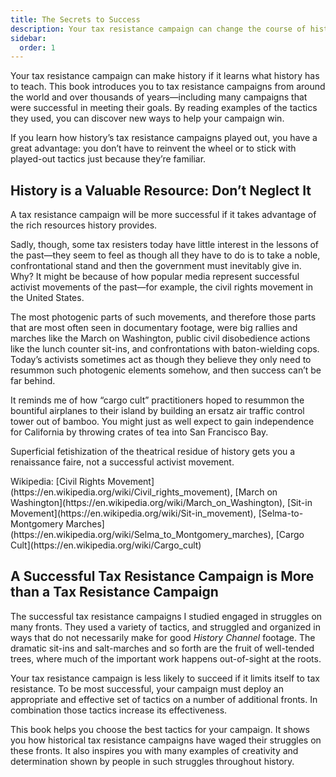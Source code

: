 ```yaml
---
title: The Secrets to Success
description: Your tax resistance campaign can change the course of history if it learns from the lessons history has to teach.
sidebar:
  order: 1
---
```


Your tax resistance campaign can make history if it learns what history has to teach.
This book introduces you to tax resistance campaigns from around the world and over thousands of years—including many campaigns that were successful in meeting their goals.
By reading examples of the tactics they used, you can discover new ways to help your campaign win.

If you learn how history’s tax resistance campaigns played out, you have a great advantage:
you don’t have to reinvent the wheel or to stick with played-out tactics just because they’re familiar.

## History is a Valuable Resource: Don’t Neglect It

A tax resistance campaign will be more successful if it takes advantage of the rich resources history provides.

Sadly, though, some tax resisters today have little interest in the lessons of the past—they seem to feel as though all they have to do is to take a noble, confrontational stand and then the government must inevitably give in.
Why?
It might be because of how popular media represent successful activist movements of the past—for example, the civil rights movement in the United States.

The most photogenic parts of such movements, and therefore those parts that are most often seen in documentary footage, were big rallies and marches like the March on Washington, public civil disobedience actions like the lunch counter sit-ins, and confrontations with baton-wielding cops.
Today’s activists sometimes act as though they believe they only need to resummon such photogenic elements somehow, and then success can’t be far behind.

It reminds me of how “cargo cult” practitioners hoped to resummon the bountiful airplanes to their island by building an ersatz air traffic control tower out of bamboo. 
You might just as well expect to gain independence for California by throwing crates of tea into San Francisco Bay.

Superficial fetishization of the theatrical residue of history gets you a renaissance faire, not a successful activist movement.

<Aside type="tip" title="Links">
 Wikipedia: [Civil Rights Movement](https://en.wikipedia.org/wiki/Civil_rights_movement), [March on Washington](https://en.wikipedia.org/wiki/March_on_Washington), [Sit-in Movement](https://en.wikipedia.org/wiki/Sit-in_movement), [Selma-to-Montgomery Marches](https://en.wikipedia.org/wiki/Selma_to_Montgomery_marches), [Cargo Cult](https://en.wikipedia.org/wiki/Cargo_cult)
</Aside>

## A Successful Tax Resistance Campaign is More than a Tax Resistance Campaign

The successful tax resistance campaigns I studied engaged in struggles on many fronts.
They used a variety of tactics, and struggled and organized in ways that do not necessarily make for good <i>History Channel</i> footage.
The dramatic sit-ins and salt-marches and so forth are the fruit of well-tended trees, where much of the important work happens out-of-sight at the roots.

Your tax resistance campaign is less likely to succeed if it limits itself to tax resistance.
To be most successful, your campaign must deploy an appropriate and effective set of tactics on a number of additional fronts.
In combination those tactics increase its effectiveness.

This book helps you choose the best tactics for your campaign.
It shows you how historical tax resistance campaigns have waged their struggles on these fronts.
It also inspires you with many examples of creativity and determination shown by people in such struggles throughout history.
